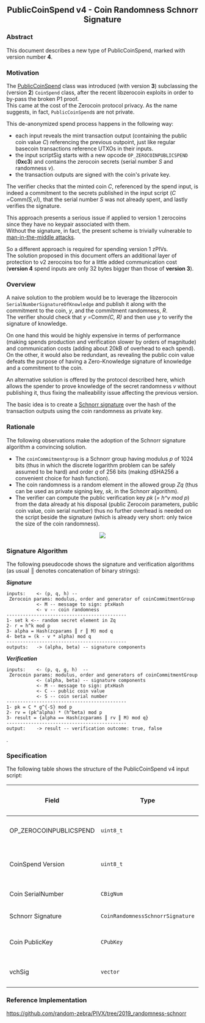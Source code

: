 <div align="center">
==PublicCoinSpend v4 - Coin Randomness Schnorr Signature==
</div>

=== Abstract ===
This document describes a new type of PublicCoinSpend, marked with version number '''4'''.

=== Motivation ===
The [https://github.com/PIVX-Project/PIVX/pull/891 PublicCoinSpend] class was introduced (with version '''3''') subclassing the (version '''2''') <code>CoinSpend</code> class, after the recent libzerocoin exploits in order to by-pass the broken P1 proof.<br>
This came at the cost of the Zerocoin protocol privacy. As the name suggests, in fact, <code>PublicCoinSpend</code>s are not private.

This de-anonymized spend process happens in the following way:
* each input reveals the mint transaction output (containing the public coin value ''C'') referencing the previous outpoint, just like regular basecoin transactions reference UTXOs in their inputs.
* the input scriptSig starts with a new opcode <code>OP_ZEROCOINPUBLICSPEND</code> ('''0xc3''') and contains the zerocoin secrets (serial number ''S'' and randomness ''v'').
* the transaction outputs are signed with the coin's private key.
The verifier checks that the minted coin ''C'', referenced by the spend input, is indeed a commitment to the secrets published in the input script (''C = ''Comm''(S,v)''), that the serial number ''S'' was not already spent, and lastly verifies the signature.

This approach presents a serious issue if applied to version 1 zerocoins since they have no keypair associated with them.<br>
Without the signature, in fact, the present scheme is trivially vulnerable to [https://en.wikipedia.org/wiki/Man-in-the-middle_attack man-in-the-middle attacks].

So a different approach is required for spending version 1 zPIVs.<br>
The solution proposed in this document offers an additional layer of protection to v2 zerocoins too for a little added communication cost ('''version 4''' spend inputs are only 32 bytes bigger than those of '''version 3''').

=== Overview ===
A naive solution to the problem would be to leverage the libzerocoin <code>SerialNumberSignatureOfKnowledge</code> and publish it along with the commitment to the coin, ''y'', and the commitment randomness, ''R''. <br>
The verifier should check that ''y = ''Comm''(C, R)'' and then use ''y'' to verify the signature of knowledge.

On one hand this would be highly expensive in terms of performance (making spends production and verification slower by orders of magnitude) and communication costs (adding about 20kB of overhead to each spend). On the other, it would also be redundant, as revealing the public coin value defeats the purpose of having a Zero-Knowledge signature of knowledge and a commitment to the coin.

An alternative solution is offered by the protocol described here, which allows the spender to prove knowledge of the secret randomness ''v'' without publishing it, thus fixing the malleability issue affecting the previous version.

The basic idea is to create a [https://tools.ietf.org/html/rfc8235 Schnorr signature] over the hash of the transaction outputs using the coin randomness as private key.

=== Rationale ===
The following observations make the adoption of the Schnorr signature algorithm a convincing solution.
* The <code>coinCommitmentgroup</code> is a Schnorr group having modulus ''p'' of 1024 bits (thus in which the discrete logarithm problem can be safely assumed to be hard) and order ''q'' of 256 bits (making dSHA256 a convenient choice for hash function).
* The coin randomness is a random element in the allowed group ''Zq'' (thus can be used as private signing key, ''sk'', in the Schnorr algorithm).
* The verifier can compute the public verification key ''pk'' (''= h^v mod p'') from the data already at his disposal (public Zerocoin parameters, public coin value, coin serial number) thus no further overhead is needed on the script beside the signature (which is already very short: only twice the size of the coin randomness).

<div align="center"><img src="https://latex.codecogs.com/gif.latex?sk%20%3A%3D%20v%20%5Censpace%5Censpace%5Censpace%20%5Censpace%5Censpace%5Censpace%5Censpace%5Censpace%20pk%3A%3Dh%5Ev%20%5Cmod%20p%20%3D%20g%5E%7B-S%7DC%20%5Cmod%20p"/></div>

=== Signature Algorithm ===
The following pseudocode shows the signature and verification algorithms (as usual &boxV; denotes concatenation of binary strings):

'''''Signature'''''
 inputs:    <- (p, q, h) -- Zerocoin params: modulus, order and generator of coinCommitmentGroup
            <- M -- message to sign: ptxHash
            <- v -- coin randomness
 --------------------------------------------
 1- set k <-- random secret element in Zq
 2- r = h^k mod p
 3- alpha = Hash(zcparams ║ r ║ M) mod q
 4- beta = (k - v * alpha) mod q
 --------------------------------------------
 outputs:   -> (alpha, beta) -- signature components


'''''Verification'''''
 inputs:    <- (p, q, g, h)  -- Zerocoin params: modulus, order and generators of coinCommitmentGroup
            <- (alpha, beta) -- signature components
            <- M -- message to sign: ptxHash
            <- C -- public coin value
            <- S -- coin serial number
 --------------------------------------------
 1- pk = C * g^{-S} mod p
 2- rv = (pk^alpha) * (h^beta) mod p
 3- result = {alpha == Hash(zcparams ║ rv ║ M) mod q}
 --------------------------------------------
 output:    -> result -- verification outcome: true, false
.


=== Specification ===
The following table shows the structure of the PublicCoinSpend v4 input script:

{|class="wikitable"
! Field !! Type !! Size (bytes) !! Notes
|-
| OP_ZEROCOINPUBLICSPEND || <code>uint8_t</code> || 1 || value = 195 (c3)
|-
| CoinSpend Version || <code>uint8_t</code> || 1 || value = 4 after enforcement
|-
| Coin SerialNumber || <code>CBigNum</code> || 32 || &nbsp;
|-
| Schnorr Signature || <code>CoinRandomnessSchnorrSignature</code> || 64 || &nbsp;
|-
| Coin PublicKey || <code>CPubKey</code> || 32 || only for v2+ zerocoins
|-
| vchSig || <code>vector<unsigned char></code> || 73 || only for v2+ zerocoins
|}

=== Reference Implementation ===
https://github.com/random-zebra/PIVX/tree/2019_randomness-schnorr
